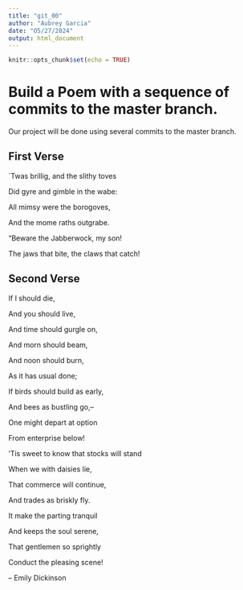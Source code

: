 ```yaml
---
title: "git_00"
author: "Aubrey Garcia"
date: "O5/27/2024"
output: html_document
---
```


```r
knitr::opts_chunk$set(echo = TRUE)
```
# Build a Poem with a sequence of commits to the master branch.
Our project will be done using several commits to the master branch.
<!-- Do not modify or change any text in "!--" bracketed areas such as this --- these are instructions to
you, if you change any of this the git program will notice it and compromise your git merging strategy !-->

## First Verse 
<!--Put the first five lines of a poem by Lewis Carrol in this section!-->
`Twas brillig, and the slithy toves


 Did gyre and gimble in the wabe:
 
 
All mimsy were the borogoves,


 And the mome raths outgrabe.
 
 
"Beware the Jabberwock, my son!


 The jaws that bite, the claws that catch!
 
 


## Second Verse
<!--Put the first five lines of a poem by Robert Frost here!-->

If I should die,


And you should live,


And time should gurgle on,


And morn should beam,


And noon should burn,


As it has usual done;


If birds should build as early,


And bees as bustling go,–


One might depart at option


From enterprise below!


‘Tis sweet to know that stocks will stand


When we with daisies lie,


That commerce will continue,


And trades as briskly fly.


It make the parting tranquil



And keeps the soul serene,


That gentlemen so sprightly


Conduct the pleasing scene!


– Emily Dickinson

